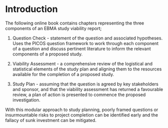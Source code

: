 # Introduction

The following online book contains chapters representing the three components of an EBMA study viability report;

1.  Question Check - statement of the question and associated hypotheses. Uses the PICOS question framework to work through each component of a question and discuss pertinent literature to inform the relevant components of a proposed study.

2.  Viability Assessment - a comprehensive review of the logistical and statistical elements of the study plan and aligning them to the resources available for the completion of a proposed study.

3.  Study Plan - assuming that the question is agreed by key stakeholders and sponsor, and that the viability assessment has returned a favourable review, a plan of action is presented to commence the proposed investigation.

With this modular approach to study planning, poorly framed questions or insurmountable risks to project completion can be identified early and the fallacy of sunk investment can be mitigated.
